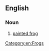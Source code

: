 ==English==

===Noun===
{{en-noun|sg=[[disc]]-[[tongued]] [[frog]]}}

# [[painted frog]]

[[Category:en:Frogs]]
